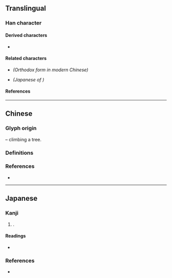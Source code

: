 {{also|乘|乗}}
{{character info}}
==Translingual==

===Han character===
{{Han char|rn=75|rad=木|as=08|sn=12|four=00904|canj=YNQD|ids=⿱亠桀}}

====Derived characters====
* {{l|mul|[[𣽘]], [[𩦆]], [[𠟇]]}}

====Related characters====
* {{l|mul|[[乘]]}} ''(Orthodox form in modern Chinese)''
* {{l|mul|[[乗]]}} ''(Japanese {{w|shinjitai}} of {{l|mul|乘}})''

====References====
{{Han ref|kx=0536.030|dkj=15016|dj=0923.180|hdz=21237.020|uh=6909}}

----

==Chinese==

===Glyph origin===
{{Han etym}}
{{Han compound|亠|舛|t2=feet|木|t3=tree|ls=p}} – climbing a tree.

===Definitions===
{{zh-see|乘|v}}

===References===
* {{R:twedu|A00037-006#26}}

----

==Japanese==

===Kanji===
{{ja-kanji|grade=|rs=木08}}

# {{alt form|ja|乘}}.

====Readings====
* {{ja-readings
|on=じょう
|kun=のおる, のおせる
}}

===References===
* {{R:Koseki Moji|169360}}